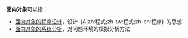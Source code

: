 {{noteTA
|T=zh:面向对象;zh-tw:物件導向;zh-cn:面向对象
|1=zh:面向对象;zh-tw:物件導向;zh-cn:面向对象;
}}
'''面向对象'''可以指：
<!--*[[面向对象方法|面向对象方法]]，理解和分析问题的方法。-->
*[[面向对象的程序设计|面向对象的程序设计]]，设计-{A|zh:程式;zh-tw:程式;zh-cn:程序}-的思想
*[[面向对象的系统分析|面向对象的系统分析]]，对问题环境的模拟分析方法

{{disambig|cat=四字消歧義}}